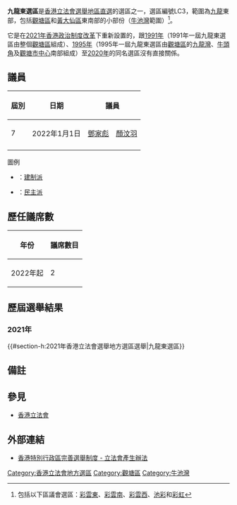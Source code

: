 {{Infobox constituency
|type = [[地區直選_(香港)|地區直選]]
|name = 九龍東
|year = [[2021年香港立法會選舉|2021]]
|abolished =
|parl_name = [[立法會_(香港)|立法會]]
|member =
|image = Kowloon East (2021)Constituency.svg
|region = [[九龍|九龍]]
|elects_howmany = 2
|electorate =
|previous = [[九龍東選區_(1998年至2020年)|九龍東]]
|next = 
}}
{{about|2022年起設立的選區|1995年至2021年的同名選區|1995年香港立法局選舉|和|九龍東選區 (1998年至2020年)}}
'''九龍東選區'''是[[香港立法會|香港立法會]][[香港選舉制度#立法會|選舉]][[地區直選_(香港)|地區直選]]的選區之一，選區編號LC3，範圍為[[九龍|九龍]]東部，包括[[觀塘區|觀塘區]]和[[黃大仙區|黃大仙區]]東南部的小部份（[[牛池灣|牛池灣]]範圍）<ref>包括以下區議會選區：[[彩雲東|彩雲東]]、[[彩雲南|彩雲南]]、[[彩雲西|彩雲西]]、[[池彩|池彩]]和[[彩虹_(選區)|彩虹]]</ref>。

它是在[[2021年香港政治制度改革|2021年香港政治制度改革]]下重新設置的，跟[[1991年香港立法局選舉|1991年]]（1991年一屆九龍東選區由整個[[觀塘區|觀塘區]]組成）、[[1995年香港立法局選舉|1995年]]（1995年一屆九龍東選區由[[觀塘區|觀塘區]]的[[九龍灣|九龍灣]]、[[牛頭角|牛頭角]]及[[觀塘市中心|觀塘市中心]]南部組成）至[[2020年香港立法會選舉|2020年]]的同名選區沒有直接關係。

==議員==
{| class="wikitable" style="text-align:center"
! 屆別 !! 日期 !! colspan="2" | 議員 !! 多數派
|-
| 7 ||2022年1月1日||rowspan=1 bgcolor=pink| [[鄧家彪|鄧家彪]] ||rowspan=1 bgcolor=pink| [[顏汶羽|顏汶羽]]|| '''[[建制派_(香港)|{{color]]'''
|-
|}

;圖例
*{{colorbox|pink}}：[[建制派_(香港)|建制派]]
*{{colorbox|gold}}：[[民主派_(香港)|民主派]]
==歷任議席數==
{| class="wikitable"
! 年份 !! 議席數目
|-
|2022年起||2
|}

==歷屆選舉結果==
===2021年===
{{Pie chart
|caption= 選票分佈
|value1 = 44.11
|label1 = 工聯會
|color1 = #FF0000
|value2 = 43.59
|label2 = 民建聯
|color2 = #1861AC
|value3 = 2.03
|label3 = 民主思路
|color3 ={{Party meta/color/民主思路}}
|value4 = 2.1
|label4 = 獨立
|color4 ={{Party_meta/color/無黨籍}}
|value5 = 8.17
|label5 = 独立
|color5 ={{Party_meta/color/無黨籍}}
}}
{{#section-h:2021年香港立法會選舉地方選區選舉|九龍東選區}}

==備註==
{{Reflist}}

==參見==
*[[香港立法會|香港立法會]]

==外部連結==
*[https://www.cmab.gov.hk/improvement/tc/legco-ele/ 香港特別行政區完善選舉制度 - 立法會產生辦法] {{webarchive|url=https://web.archive.org/web/20211129113447/https://www.cmab.gov.hk/improvement/tc/legco-ele/ |date=2021-11-29 }}
{{香港立法會選舉}}
{{香港立法會選區及界別}}

[[Category:香港立法會地方選區|Category:香港立法會地方選區]]
[[Category:觀塘區|Category:觀塘區]]
[[Category:牛池灣|Category:牛池灣]]